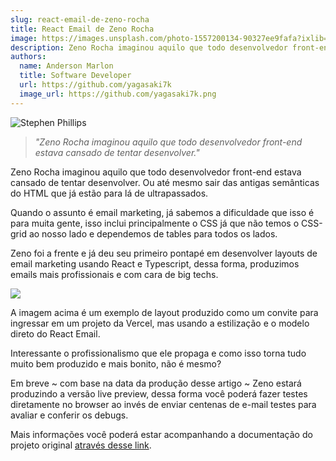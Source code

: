 ```yaml
---
slug: react-email-de-zeno-rocha
title: React Email de Zeno Rocha
image: https://images.unsplash.com/photo-1557200134-90327ee9fafa?ixlib=rb-4.0.3&ixid=MnwxMjA3fDB8MHxwaG90by1wYWdlfHx8fGVufDB8fHx8&auto=format&fit=crop&w=870&q=80
description: Zeno Rocha imaginou aquilo que todo desenvolvedor front-end estava cansado de tentar desenvolver.
authors:
  name: Anderson Marlon
  title: Software Developer
  url: https://github.com/yagasaki7k
  image_url: https://github.com/yagasaki7k.png
---
```


![](https://images.unsplash.com/photo-1557200134-90327ee9fafa?ixlib=rb-4.0.3&ixid=MnwxMjA3fDB8MHxwaG90by1wYWdlfHx8fGVufDB8fHx8&auto=format&fit=crop&w=870&q=80 "Stephen Phillips")

> _"Zeno Rocha imaginou aquilo que todo desenvolvedor front-end estava cansado de tentar desenvolver."_

Zeno Rocha imaginou aquilo que todo desenvolvedor front-end estava cansado de tentar desenvolver. Ou até mesmo sair das antigas semânticas do HTML que já estão para lá de ultrapassados.

Quando o assunto é email marketing, já sabemos a dificuldade que isso é para muita gente, isso inclui principalmente o CSS já que não temos o CSS-grid ao nosso lado e dependemos de tables para todos os lados.

Zeno foi a frente e já deu seu primeiro pontapé em desenvolver layouts de email marketing usando React e Typescript, dessa forma, produzimos emails mais profissionais e com cara de big techs.

![](https://miro.medium.com/max/720/0*FNaEcpSKyGITB_lC?ref=yagasaki.dev/blog)

A imagem acima é um exemplo de layout produzido como um convite para ingressar em um projeto da Vercel, mas usando a estilização e o modelo direto do React Email.

Interessante o profissionalismo que ele propaga e como isso torna tudo muito bem produzido e mais bonito, não é mesmo?

Em breve ~ com base na data da produção desse artigo ~ Zeno estará produzindo a versão live preview, dessa forma você poderá fazer testes diretamente no browser ao invés de enviar centenas de e-mail testes para avaliar e conferir os debugs.

Mais informações você poderá estar acompanhando a documentação do projeto original [através desse link](https://react.email?ref=yagasaki.dev/blog).
